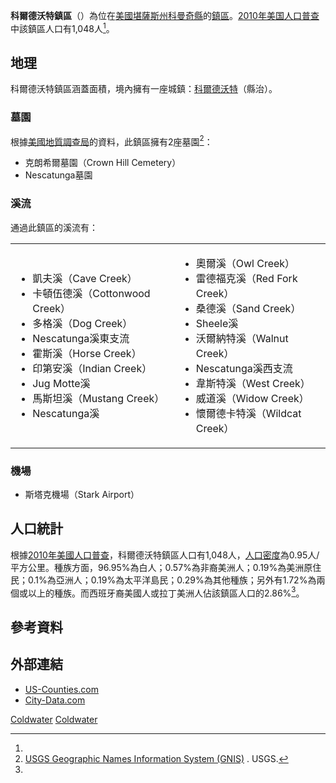 {{noteTA
|G1=USState
}}
{{Infobox settlement
|official_name = 科爾德沃特鎮區
|native_name = Coldwater Township
|settlement_type = 鎮區
|image_map = Map highlighting Coldwater Township, Comanche County, Kansas.svg
|map_caption = 科爾德沃特鎮區在科曼奇縣的位置
|coordinates_display = inline,title
|coordinates_region = US-KS
|subdivision_type = [[世界政區索引|國家]]
|subdivision_name = [[美国|美国]]
|subdivision_type1 = [[美國行政區劃|州]]
|subdivision_name1 = [[堪薩斯州|堪薩斯州]]
|subdivision_type2 = [[堪萨斯州行政区划|縣]]
|subdivision_name2 = [[科曼奇縣_(堪薩斯州)|科曼奇縣]]
|area_total_km2 = 1100.45
|area_land_km2 = 1098.63
|area_water_km2 = 1.82
|area_total_sq_mi = 424.89
|area_land_sq_mi = 424.18
|area_water_sq_mi = 0.7
|area_water_percent = 0.17
|population_as_of = [[2010年美国人口普查|2010]]
|population_footnotes = <ref name=census>{{cite web|url=http://www.census.gov/geo/www/gazetteer/gazetteer2010.html|title=2010 Census Gazetteer Files|publisher=[[美国人口调查局|美国人口调查局]]|accessdate=2016-02-17|archive-url=https://web.archive.org/web/20121021075704/http://www.census.gov/geo/www/gazetteer/gazetteer2010.html|archive-date=2012-10-21|dead-url=yes}}</ref>
|population_total = 1048
|population_density_km2 = auto
|elevation_footnotes = 
|elevation_m = 583
|elevation_ft = 1913
|latd = 37
|latm = 11
|lats = 30
|latNS = N
|longd = 99
|longm = 11
|longs = 31
|longEW = W
|postal_code_type = [[美國郵區編號|郵區編碼]]
|postal_code = 67029
|blank_name = [[地名信息系统|GNIS]] feature ID
|blank_info = [http://geonames.usgs.gov/pls/gnispublic/f?p=gnispq:3:::NO::P3_FID:0470843 0470843]
|website = 
|footnotes = 
}}

'''科爾德沃特鎮區'''（{{lang-en|'''Coldwater Township'''}}）為位在[[美國|美國]][[堪薩斯州|堪薩斯州]][[科曼奇縣_(堪薩斯州)|科曼奇縣]]的[[行政鎮區|鎮區]]。[[2010年美国人口普查|2010年美国人口普查]]中該鎮區人口有1,048人<ref name=census/>。

==地理==
科爾德沃特鎮區涵蓋面積{{convert|1,100.45|km2|sqmi}}，境內擁有一座城鎮：[[科爾德沃特_(堪薩斯州)|科爾德沃特]]（縣治）。

===墓園===
根據[[美國地質調查局|美國地質調查局]]的資料，此鎮區擁有2座墓園<ref>[http://geonames.usgs.gov/domestic/index.html USGS Geographic Names Information System (GNIS)] {{Wayback|url=http://geonames.usgs.gov/domestic/index.html |date=20190428150204 }}. USGS.</ref>：
*克朗希爾墓園（Crown Hill Cemetery）
*Nescatunga墓園

===溪流===
通過此鎮區的溪流有：
{|
|
*凱夫溪（Cave Creek）
*卡頓伍德溪（Cottonwood Creek）
*多格溪（Dog Creek）
*Nescatunga溪東支流
*霍斯溪（Horse Creek）
*印第安溪（Indian Creek）
*Jug Motte溪
*馬斯坦溪（Mustang Creek）
*Nescatunga溪
|
*奧爾溪（Owl Creek）
*雷德福克溪（Red Fork Creek）
*桑德溪（Sand Creek）
*Sheele溪
*沃爾納特溪（Walnut Creek）
*Nescatunga溪西支流
*韋斯特溪（West Creek）
*威道溪（Widow Creek）
*懷爾德卡特溪（Wildcat Creek）
|}
===機場===
*斯塔克機場（Stark Airport）

==人口統計==
根據[[2010年美國人口普查|2010年美國人口普查]]，科爾德沃特鎮區人口有1,048人，[[人口密度|人口密度]]為0.95人/平方公里。種族方面，96.95%為白人；0.57%為非裔美洲人；0.19%為美洲原住民；0.1%為亞洲人；0.19%為太平洋島民；0.29%為其他種族；另外有1.72%為兩個或以上的種族。而西班牙裔美國人或拉丁美洲人佔該鎮區人口的2.86%<ref name=census/>。

==參考資料==
{{reflist}}

==外部連結==
* [https://web.archive.org/web/20080723112151/http://www.us-counties.com/localgov/kansas.html US-Counties.com]
* [http://www.city-data.com/township/Coldwater-Comanche-KS.html City-Data.com] {{Wayback|url=http://www.city-data.com/township/Coldwater-Comanche-KS.html |date=20160109143141 }}

{{科曼奇縣 (堪薩斯州)}}

[[Category:科曼奇縣鎮區_(堪薩斯州)|Coldwater]]
[[Category:堪薩斯州鎮區|Coldwater]]